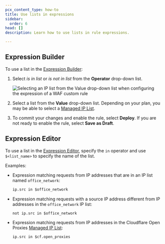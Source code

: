 ```yaml
---
pcx_content_type: how-to
title: Use lists in expressions
sidebar:
  order: 6
head: []
description: Learn how to use lists in rule expressions.

---
```


## Expression Builder

To use a list in the [Expression Builder](/ruleset-engine/rules-language/expressions/edit-expressions/#expression-builder):

1. Select *is in list* or *is not in list* from the **Operator** drop-down list.

   ![Selecting an IP list from the Value drop-down list when configuring the expression of a WAF custom rule](~/assets/images/fundamentals/lists/cf-open-proxies-list.png)

2. Select a list from the **Value** drop-down list. Depending on your plan, you may be able to select a [Managed IP List](/waf/tools/lists/managed-lists/#managed-ip-lists).

3. To commit your changes and enable the rule, select **Deploy**. If you are not ready to enable the rule, select **Save as Draft**.

## Expression Editor

To use a list in the [Expression Editor](/ruleset-engine/rules-language/expressions/edit-expressions/#expression-editor), specify the `in` operator and use `$<list_name>` to specify the name of the list.

Examples:

* Expression matching requests from IP addresses that are in an IP list named `office_network`:

  ```txt
  ip.src in $office_network
  ```

* Expression matching requests with a source IP address different from IP addresses in the `office_network` IP list:

  ```txt
  not ip.src in $office_network
  ```

* Expression matching requests from IP addresses in the Cloudflare Open Proxies [Managed IP List](/waf/tools/lists/managed-lists/#managed-ip-lists):

  ```txt
  ip.src in $cf.open_proxies
  ```
